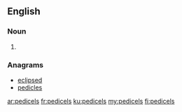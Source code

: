 ==English==

===Noun===
{{head|en|noun plural form}}

# {{plural of|pedicel|lang=en}}

===Anagrams===
* [[eclipsed#English|eclipsed]]
* [[pedicles#English|pedicles]]

[[ar:pedicels]]
[[fr:pedicels]]
[[ku:pedicels]]
[[my:pedicels]]
[[fi:pedicels]]